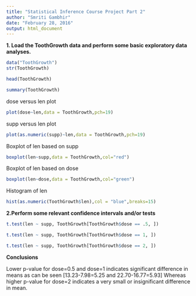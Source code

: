 ```yaml
---
title: "Statistical Inference Course Project Part 2"
author: "Smriti Gambhir"
date: "February 28, 2016"
output: html_document
---
```


**1. Load the ToothGrowth data and perform some basic exploratory data analyses.**

```r
data("ToothGrowth")
str(ToothGrowth)
```

```r
head(ToothGrowth)
```

```r
summary(ToothGrowth)
```

dose versus len plot
```r
plot(dose~len,data = ToothGrowth,pch=19)
```

supp versus len plot
```r
plot(as.numeric(supp)~len,data = ToothGrowth,pch=19)
```

Boxplot of len based on supp
```r
boxplot(len~supp,data = ToothGrowth,col="red")
```

Boxplot of len based on dose 
```r
boxplot(len~dose,data = ToothGrowth,col="green")
```

Histogram of len
```r
hist(as.numeric(ToothGrowth$len),col = "blue",breaks=15)
```

**2.Perform some relevant confidence intervals and/or tests**

```r
t.test(len ~ supp, ToothGrowth[ToothGrowth$dose == .5, ])
```

```r
t.test(len ~ supp, ToothGrowth[ToothGrowth$dose == 1, ])
```

```r
t.test(len ~ supp, ToothGrowth[ToothGrowth$dose == 2, ])
```

**Conclusions**

Lower p-value for dose=0.5 and dose=1 indicates significant difference in means as can be seen [13.23-7.98=5.25 and 22.70-16.77=5.93]
Whereas higher p-value for dose=2 indicates a very small or insignificant difference in mean.
